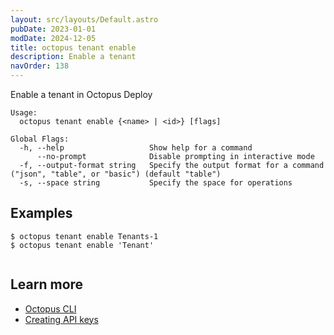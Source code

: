 ```yaml
---
layout: src/layouts/Default.astro
pubDate: 2023-01-01
modDate: 2024-12-05
title: octopus tenant enable
description: Enable a tenant
navOrder: 138
---
```


Enable a tenant in Octopus Deploy

```
Usage:
  octopus tenant enable {<name> | <id>} [flags]

Global Flags:
  -h, --help                   Show help for a command
      --no-prompt              Disable prompting in interactive mode
  -f, --output-format string   Specify the output format for a command ("json", "table", or "basic") (default "table")
  -s, --space string           Specify the space for operations

```

## Examples

<SamplesInstance />

```
$ octopus tenant enable Tenants-1
$ octopus tenant enable 'Tenant'


```

## Learn more

- [Octopus CLI](/docs/octopus-rest-api/cli)
- [Creating API keys](/docs/octopus-rest-api/how-to-create-an-api-key)